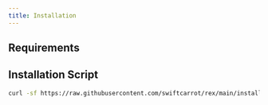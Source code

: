 ```yaml
---
title: Installation
---
```



## Requirements

<Tabs groupId="generator">
  <TabItem value="go" label="Go" default>

  </TabItem>
  <TabItem value="java" label="Java">

  </TabItem>
  <TabItem value="typescript" label="TypeScript">

  </TabItem>
</Tabs>

## Installation Script

```sh
curl -sf https://raw.githubusercontent.com/swiftcarrot/rex/main/install.sh  | sh
```
